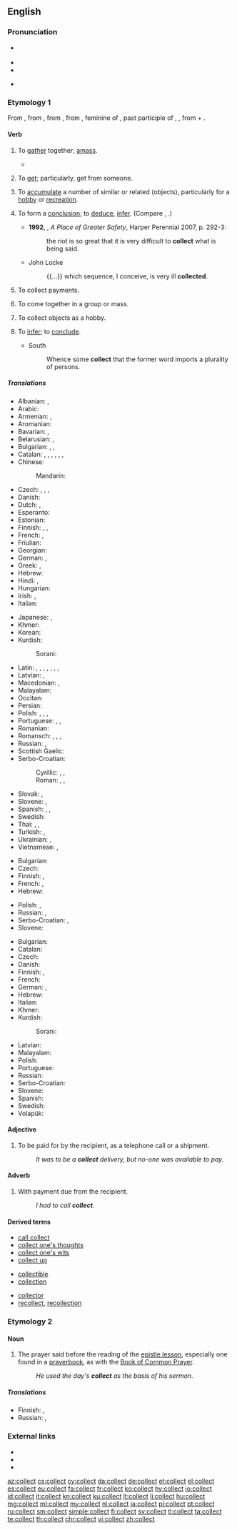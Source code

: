==English==

===Pronunciation===
* {{sense|verb, adjective, adverb}} {{IPA|/kəˈlɛkt/}}
* {{audio|en-us-collect.ogg|Audio (US)}}
* {{rhymes|ɛkt}}
* {{sense|noun}}
*: {{a|GenAm}} {{IPA|/ˈkɑlɪkt/|/ˈkɑlɛkt/}}
*: {{a|RP}} {{IPA|/ˈkɒlɪkt/}}

===Etymology 1===
From {{etyl|enm|en}} {{term|collecten|lang=enm}}, from {{etyl|fro|en}} {{term|lang=fro|collecter}}, from {{etyl|ML.|en}} {{term|lang=la|collectare||to collect money}}, from {{etyl|la|en}} {{term|lang=la|collecta||a collection of money, in {{etyl|LL.|en}} a meeting, assemblage, in {{etyl|ML.|en}} a tax, also an assembly for prayer, a prayer}}, feminine of {{term|collectus|lang=la}}, past participle of {{term|colligere|lang=la}}, {{term|conligere||to gather together, collect, consider, conclude, infer|lang=la}}, from {{term|com-||together|lang=la}} + {{term|legere||to gather|lang=la}}.

====Verb====
{{en-verb}}

# {{context|transitive|lang=en}} To [[gather]] together; [[amass]].
#* {{quote-magazine|year=2013|month=July-August|author={{w|Henry Petroski}}
|title=[http://www.americanscientist.org/issues/pub/2013/4/geothermal-energy Geothermal Energy]
|volume=101|issue=4|magazine={{w|American Scientist}}
|passage=Energy has seldom been found where we need it when we want it. Ancient nomads, wishing to ward off the evening chill and enjoy a meal around a campfire, had to '''collect''' wood and then spend time and effort coaxing the heat of friction out from between sticks to kindle a flame.}}
#: {{usex|lang=en|Suzanne '''collected''' all the papers she had laid out.}}
# {{context|transitive|lang=en}} To [[get]]; particularly, get from someone.
#: {{usex|lang=en|A bank '''collects''' a monthly payment on a client's new car loan.&nbsp;&nbsp; A mortgage company '''collects''' a monthly payment on a house.}}
# {{context|transitive|lang=en}} To [[accumulate]] a number of similar or related (objects), particularly for a [[hobby]] or [[recreation]].
#: {{usex|lang=en|John Henry '''collects''' stamps.}}
# {{context|transitive|now|_|rare|lang=en}} To form a [[conclusion]]; to [[deduce]], [[infer]]. (Compare {{term|gather}}, {{term|get}}.)
#* '''1992''', {{w|Hilary Mantel}}, ''A Place of Greater Safety'', Harper Perennial 2007, p. 292-3:
#*: the riot is so great that it is very difficult to '''collect''' what is being said.
#* John Locke
#*: {{...}} which sequence, I conceive, is very ill '''collected'''.
# {{context|intransitive|often with ''on'' or ''against''|lang=en}} To collect payments.
#: {{usex|lang=en|He had a lot of trouble '''collecting''' on that bet he made.}}
# {{context|intransitive|lang=en}} To come together in a group or mass.
#: {{usex|lang=en|The rain '''collected''' in puddles.}}
# {{context|intransitive|lang=en}} To collect objects as a hobby.
#: {{usex|lang=en|I don't think he '''collects''' as much as hoards.}}
# {{context|transitive|lang=en}} To [[infer]]; to [[conclude]].
#* South
#*: Whence some '''collect''' that the former word imports a plurality of persons.

=====Translations=====
{{trans-top|to gather together}}
* Albanian: {{t|sq|bashkohen}}, {{t|sq|mbledh}}
* Arabic: {{t+|ar|جَمَعَ|tr=jámaʿa}}
* Armenian: {{t|hy|միանալ|sc=Armn}}, {{t|hy|հավաքել|sc=Armn}}
* Aromanian: {{t|rup|culeg}}
* Bavarian: {{t|bar|sammen}}, {{t|bar|zamsuacha}}
* Belarusian: {{t|be|збіраць|impf|tr=zbirácʹ|sc=Cyrl}}, {{t|be|сабраць|pf|tr=sabrácʹ|sc=Cyrl}}
* Bulgarian: {{t+|bg|събирам|impf|tr=sǎbíram|sc=Cyrl}}, {{t|bg|събера|pf|tr=sǎberá|sc=Cyrl}}, {{t+|bg|натрупвам}}
* Catalan: {{t+|ca|reunir}}, {{t+|ca|ajuntar}}, {{t+|ca|recollir}}, {{t+|ca|agrupar}}, {{t+|ca|aplegar}}, {{t+|ca|arreplegar}}, {{t+|ca|replegar}}
* Chinese:
*: Mandarin: {{t|cmn|收集|tr=shōují|sc=Hani}}
* Czech: {{t|cs|sbírat|impf}}, {{t|cs|sebrat|pf}}, {{t|cs|shromažďovat|impf}}, {{t|cs|shromáždit|pf}}
* Danish: {{t+|da|samle}}
* Dutch: {{t+|nl|verzamelen}}, {{t|nl|opstapelen}}
* Esperanto: {{t|eo|kolekti}}
* Estonian: {{t|et|koguma}}
* Finnish: {{t+|fi|koota}}, {{t+|fi|kerätä}}, {{t+|fi|kasata}}
* French: {{t+|fr|rassembler}}, {{t+|fr|recueillir}}
* Friulian: {{t|fur|racuei}}
* Georgian: {{t|ka|შეკრება|sc=Geor}}
* German: {{t+|de|sammeln}}, {{t+|de|versammeln}}
* Greek: {{t|el|προσχωρήσουν|tr=proschorísoun|sc=Grek}}, {{t|el|συγκεντρώνουν|tr=synkentrónoun|sc=Grek}}
* Hebrew: {{t+|he|אסף|tr=asáf}}
* Hindi: {{t|hi|शामिल होने|tr=śāmila hōnē|sc=Deva}}, {{t|hi|इकट्ठा करना|tr=ikaṭṭhā karnā|sc=Deva}}
* Hungarian: {{t+|hu|gyűjt}}
* Irish: {{t|ga|bailigh}}, {{t|ga|cnuasaigh}}
* Italian: {{t+|it|raccogliere}}
{{trans-mid}}
* Japanese: {{t+|ja|集める|tr=あつめる, atsumeru|sc=Jpan}}, {{t+|ja|収集|tr=shūshū suru|alt=収集する}}
* Khmer: {{t+|km|ប្រមូល|tr=prɑmool|sc=Khmr}}
* Korean: {{t+|ko|수집|tr=sujip-hada|alt=수집하다|sc=Kore}}
* Kurdish:
*: Sorani: {{t|ckb|کۆکردن|sc=ku-Arab}}
* Latin: {{t+|la|colligō}}, {{t|la|condūcō}}, {{t+|la|cōnferō}}, {{t+|la|cōnficiō}}, {{t|la|congerō}}, {{t|la|congregō}}, {{t|la|cōnstruō}}, {{t+|la|legō}}
* Latvian: {{t|lv|vākt}}, {{t+|lv|lasīt}}
* Macedonian: {{t|mk|собира|impf|tr=sóbira|sc=Cyrl}}, {{t|mk|собере|pf|tr=sóbere|sc=Cyrl}}
* Malayalam: {{t|ml|ശേഖരിയ്ക്കുക|tr=Sekharikkuka|sc=Mlym}}
* Occitan: {{t|oc|reculhir}}
* Persian: {{t+|fa|جمع کردن|tr=jam’ kardan|sc=fa-Arab}}
* Polish: {{t+|pl|zbierać|impf}}, {{t+|pl|zebrać|pf}}, {{t+|pl|gromadzić|impf}}, {{t+|pl|zgromadzić|pf}}
* Portuguese: {{t+|pt|juntar}}, {{t+|pt|reunir}}, {{t+|pt|recolher}}
* Romanian: {{t+|ro|culege}}
* Romansch: {{t|rm|cleger}}, {{t|rm|anculir}}, {{t|rm|cler}}, {{t|rm|culeir}}
* Russian: {{t+|ru|собирать|impf|tr=sobirátʹ}}, {{t+|ru|собрать|pf|tr=sobrátʹ}}
* Scottish Gaelic: {{qualifier|livestock}} {{t|gd|trus}}
* Serbo-Croatian:
*: Cyrillic: {{t|sh|окупљати|impf}}, {{t|sh|окупити|pf}}, {{t|sh|прибрати|pf}}
*: Roman: {{t|sh|okupljati|impf}}, {{t|sh|okupiti|pf}}, {{t|sh|pribrati|pf}}
* Slovak: {{t|sk|zbierať|impf}}, {{t|sk|zebrať|pf}}
* Slovene: {{t|sl|zbirati|impf}}, {{t+|sl|zbrati|pf}}
* Spanish: {{t+|es|juntar}}, {{t+|es|recoger}}, {{t+|es|reunir}}
* Swedish: {{t+|sv|samla}}
* Thai: {{t+|th|เก็บ|tr=gèp}}, {{t|th|สะสม|tr=sàsŏm}}, {{t+|th|รวบรวม|tr=rûap ruam}}
* Turkish: {{t+|tr|katılmak}}, {{t+|tr|toplamak}}
* Ukrainian: {{t+|uk|збирати|impf|tr=zbyráty|sc=Cyrl}}, {{t|uk|зібрати|pf|tr=zibráty|sc=Cyrl}}
* Vietnamese: {{t+|vi|tham gia}}, {{t+|vi|tụ tập}}
{{trans-bottom}}

{{trans-top|to get from someone}}
* Bulgarian: {{t|bg|инкасирам}}
* Czech: {{t|cs|vybírat}}
* Finnish: {{t+|fi|periä}}, {{t+|fi|kerätä}}
* French: {{t+|fr|percevoir}}, {{t+|fr|récupérer}}
* Hebrew: {{t+|he|גבה|tr=gavá}}
{{trans-mid}}
* Polish: {{t+|pl|odbierać}}, {{t+|pl|ściągać}}
* Russian: {{t+|ru|взимать|impf|tr=vzimátʹ}}, {{t+|ru|инкассировать|impf|pf|tr=inkassírovatʹ}}
* Serbo-Croatian: {{t|sh|sabrati}}, {{t|sh|zbirati}}
* Slovene: {{t+|sl|pobrati}}
{{trans-bottom}}

{{trans-top|to accumulate items for a hobby}}
* Bulgarian: {{t+|bg|колекционирам}}
* Catalan: {{t+|ca|col·leccionar}}
* Czech: {{t|cs|sbírat}}
* Danish: {{t+|da|samle}}
* Finnish: {{t|fi|keräillä}}, {{t+|fi|kerätä}}
* French: {{t+|fr|collectionner}}
* German: {{t+|de|sammeln}}, {{t+|de|anhäufen}}
* Hebrew: {{t+|he|אסף|tr=asáf}}
* Italian: {{t+|it|raccogliere}}
* Khmer: {{t+|km|ប្រមូល|tr=prɑmool|sc=Khmr}}
* Kurdish:
*: Sorani: {{t|ckb|کۆکردن|sc=ku-Arab}}
{{trans-mid}}
* Latvian: {{t|lv|kolekcionēt}}
* Malayalam: {{t|ml|ശേഖരിയ്ക്കുക|tr=Sekharikkuka|sc=Mlym}}
* Polish: {{t+|pl|kolekcjonować}}
* Portuguese: {{t+|pt|colecionar}}
* Russian: {{t+|ru|коллекционировать|impf|pf|tr=kollekcionírovatʹ}}
* Serbo-Croatian: {{t|sh|sakupljati}}
* Slovene: {{t|sl|zbirati}}
* Spanish: {{t|es|coleccionar}}
* Swedish: {{t+|sv|samla}}
* Volapük: {{t+|vo|konletön}}
{{trans-bottom}}

====Adjective====
{{en-adj|-}}

# To be paid for by the recipient, as a telephone call or a shipment.
#: ''It was to be a '''collect''' delivery, but no-one was available to pay.''

====Adverb====
{{en-adv|-}}

# With payment due from the recipient.
#: ''I had to call '''collect'''.''

====Derived terms====
{{top3}}
* [[call collect]]
* [[collect one's thoughts]]
* [[collect one's wits]]
* [[collect up]]
{{rel-mid3}}
* [[collectible]]
* [[collection]]
{{rel-mid3}}
* [[collector]]
* [[recollect]], [[recollection]]
{{rel-bottom}}

===Etymology 2===
{{etyl|fr|en}} {{term|collecte|lang=fr}}

====Noun====
{{en-noun}}  {{qualifier|sometimes capitalized}}

# {{context|Christianity|lang=en}} The prayer said before the reading of the [[epistle lesson]], especially one found in a [[prayerbook]], as with the [[Book of Common Prayer]].
#: ''He used the day's '''collect''' as the basis of his sermon.''

=====Translations=====
{{trans-top|prayer said before reading of the epistle lesson}}
* Finnish: {{t|fi|eturukous}}, {{t|fi|kollehtarukous}}
* Russian: {{t|ru|коллекта|f|tr=kollecta|sc=Cyrl}}, {{t|ru|краткая молитва|f|tr=kratkaya molitva|sc=Cyrl}}
{{trans-mid}}
{{trans-bottom}}

===External links===
* {{R:Webster 1913}}
* {{R:Century 1911}}
* {{R:OneLook}}

[[az:collect]]
[[cs:collect]]
[[cy:collect]]
[[da:collect]]
[[de:collect]]
[[et:collect]]
[[el:collect]]
[[es:collect]]
[[eu:collect]]
[[fa:collect]]
[[fr:collect]]
[[ko:collect]]
[[hy:collect]]
[[io:collect]]
[[id:collect]]
[[it:collect]]
[[kn:collect]]
[[ku:collect]]
[[lt:collect]]
[[li:collect]]
[[hu:collect]]
[[mg:collect]]
[[ml:collect]]
[[my:collect]]
[[nl:collect]]
[[ja:collect]]
[[pl:collect]]
[[pt:collect]]
[[ru:collect]]
[[sm:collect]]
[[simple:collect]]
[[fi:collect]]
[[sv:collect]]
[[tl:collect]]
[[ta:collect]]
[[te:collect]]
[[th:collect]]
[[chr:collect]]
[[vi:collect]]
[[zh:collect]]